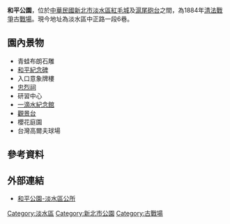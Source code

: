 {{Otheruses|subject=台湾新北市的和平公园|other=上海市的和平公园|上海和平公园}}

'''和平公園'''，位於[[中華民國|中華民國]][[新北市|新北市]][[淡水區|淡水區]][[紅毛城|紅毛城]]及[[滬尾砲台|滬尾砲台]]之間，為1884年[[清法戰爭|清法戰爭]]古[[戰場|戰場]]。現今地址為淡水區中正路一段6巷。

==園內景物==
*青蛙布朗石雕
*[[和平紀念碑|和平紀念碑]]
*入口意象牌樓
*[[忠烈祠|忠烈祠]]
*研習中心
*[[一滴水紀念館|一滴水紀念館]]
*[[觀景台|觀景台]]
*櫻花庭園
*台灣高爾夫球場

==參考資料==
{{reflist}}

==外部連結==
*[https://www.tamsui.ntpc.gov.tw/content/?parent_id=10239 和平公園-淡水區公所]

[[Category:淡水區|Category:淡水區]]
[[Category:新北市公園|Category:新北市公園]]
[[Category:古戰場|Category:古戰場]]